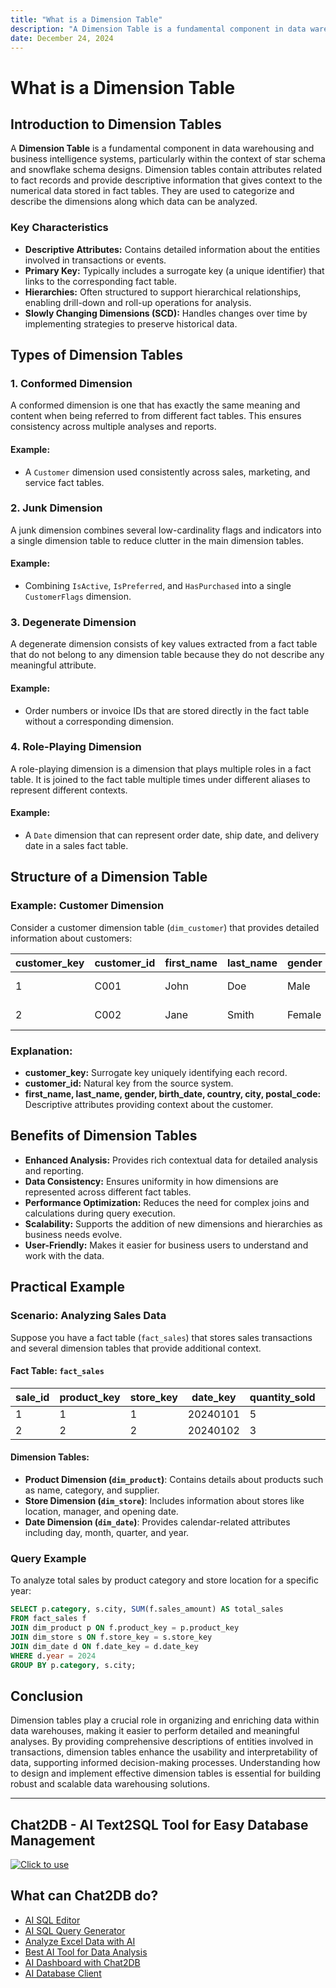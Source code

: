 ```yaml
---
title: "What is a Dimension Table"
description: "A Dimension Table is a fundamental component in data warehousing and business intelligence systems, particularly within the context of star schema and snowflake schema designs."
date: December 24, 2024
---
```


# What is a Dimension Table

## Introduction to Dimension Tables

A **Dimension Table** is a fundamental component in data warehousing and business intelligence systems, particularly within the context of star schema and snowflake schema designs. Dimension tables contain attributes related to fact records and provide descriptive information that gives context to the numerical data stored in fact tables. They are used to categorize and describe the dimensions along which data can be analyzed.

### Key Characteristics

- **Descriptive Attributes:** Contains detailed information about the entities involved in transactions or events.
- **Primary Key:** Typically includes a surrogate key (a unique identifier) that links to the corresponding fact table.
- **Hierarchies:** Often structured to support hierarchical relationships, enabling drill-down and roll-up operations for analysis.
- **Slowly Changing Dimensions (SCD):** Handles changes over time by implementing strategies to preserve historical data.

## Types of Dimension Tables

### 1. **Conformed Dimension**

A conformed dimension is one that has exactly the same meaning and content when being referred to from different fact tables. This ensures consistency across multiple analyses and reports.

#### Example:
- A `Customer` dimension used consistently across sales, marketing, and service fact tables.

### 2. **Junk Dimension**

A junk dimension combines several low-cardinality flags and indicators into a single dimension table to reduce clutter in the main dimension tables.

#### Example:
- Combining `IsActive`, `IsPreferred`, and `HasPurchased` into a single `CustomerFlags` dimension.

### 3. **Degenerate Dimension**

A degenerate dimension consists of key values extracted from a fact table that do not belong to any dimension table because they do not describe any meaningful attribute.

#### Example:
- Order numbers or invoice IDs that are stored directly in the fact table without a corresponding dimension.

### 4. **Role-Playing Dimension**

A role-playing dimension is a dimension that plays multiple roles in a fact table. It is joined to the fact table multiple times under different aliases to represent different contexts.

#### Example:
- A `Date` dimension that can represent order date, ship date, and delivery date in a sales fact table.

## Structure of a Dimension Table

### Example: Customer Dimension

Consider a customer dimension table (`dim_customer`) that provides detailed information about customers:

| customer_key | customer_id | first_name | last_name | gender | birth_date | country | city | postal_code |
|--------------|-------------|------------|-----------|--------|------------|---------|------|-------------|
| 1            | C001        | John       | Doe       | Male   | 1985-07-15 | USA     | New York | 10001       |
| 2            | C002        | Jane       | Smith     | Female | 1990-03-22 | Canada  | Toronto | M5H 2N2     |

### Explanation:
- **customer_key:** Surrogate key uniquely identifying each record.
- **customer_id:** Natural key from the source system.
- **first_name, last_name, gender, birth_date, country, city, postal_code:** Descriptive attributes providing context about the customer.

## Benefits of Dimension Tables

- **Enhanced Analysis:** Provides rich contextual data for detailed analysis and reporting.
- **Data Consistency:** Ensures uniformity in how dimensions are represented across different fact tables.
- **Performance Optimization:** Reduces the need for complex joins and calculations during query execution.
- **Scalability:** Supports the addition of new dimensions and hierarchies as business needs evolve.
- **User-Friendly:** Makes it easier for business users to understand and work with the data.

## Practical Example

### Scenario: Analyzing Sales Data

Suppose you have a fact table (`fact_sales`) that stores sales transactions and several dimension tables that provide additional context.

#### Fact Table: `fact_sales`

| sale_id | product_key | store_key | date_key | quantity_sold | sales_amount |
|---------|-------------|-----------|----------|---------------|--------------|
| 1       | 1           | 1         | 20240101 | 5             | 250.00       |
| 2       | 2           | 2         | 20240102 | 3             | 150.00       |

#### Dimension Tables:
- **Product Dimension (`dim_product`)**: Contains details about products such as name, category, and supplier.
- **Store Dimension (`dim_store`)**: Includes information about stores like location, manager, and opening date.
- **Date Dimension (`dim_date`)**: Provides calendar-related attributes including day, month, quarter, and year.

### Query Example

To analyze total sales by product category and store location for a specific year:

```sql
SELECT p.category, s.city, SUM(f.sales_amount) AS total_sales
FROM fact_sales f
JOIN dim_product p ON f.product_key = p.product_key
JOIN dim_store s ON f.store_key = s.store_key
JOIN dim_date d ON f.date_key = d.date_key
WHERE d.year = 2024
GROUP BY p.category, s.city;
```

## Conclusion

Dimension tables play a crucial role in organizing and enriching data within data warehouses, making it easier to perform detailed and meaningful analyses. By providing comprehensive descriptions of entities involved in transactions, dimension tables enhance the usability and interpretability of data, supporting informed decision-making processes. Understanding how to design and implement effective dimension tables is essential for building robust and scalable data warehousing solutions.

---

## Chat2DB - AI Text2SQL Tool for Easy Database Management

[![Click to use](/image/blog/chat2db.png)](https://app.chat2db.ai/)

## What can Chat2DB do?

- [AI SQL Editor](https://chat2db.ai/feature/AI%20SQL%20Editor)
- [AI SQL Query Generator](https://chat2db.ai/feature/AI%20SQL%20Query%20Generator)
- [Analyze Excel Data with AI](https://chat2db.ai/feature/Analyze%20Excel%20Data%20with%20AI)
- [Best AI Tool for Data Analysis](https://chat2db.ai/feature/Best%20AI%20Tool%20for%20Data%20Analysis)
- [AI Dashboard with Chat2DB](https://chat2db.ai/feature/AI%20Dashboard%20with%20Chat2DB)
- [AI Database Client](https://chat2db.ai/feature/AI%20Database%20Client)
